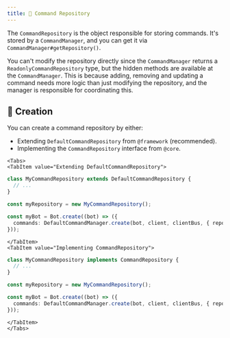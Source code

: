 ```yaml
---
title: 📔 Command Repository
---
```



The `CommandRepository` is the object responsible for storing commands. It's stored by a `CommandManager`, and you can get
it via `CommandManager#getRepository()`.

You can't modify the repository directly since the `CommandManager` returns a `ReadonlyCommandRepository` type, but the
hidden methods are available at the `CommandManager`. This is because adding, removing and updating a command needs more
logic than just modifying the repository, and the manager is responsible for coordinating this.

## 👷 Creation

You can create a command repository by either:

* Extending `DefaultCommandRepository` from `@framework` (recommended).
* Implementing the `CommandRepository` interface from `@core`.

```mdx-code-block
<Tabs>
<TabItem value="Extending DefaultCommandRepository">
```

```ts
class MyCommandRepository extends DefaultCommandRepository {
  // ...
}

const myRepository = new MyCommandRepository();

const myBot = Bot.create((bot) => ({
  commands: DefaultCommandManager.create(bot, client, clientBus, { repository: myRepository }),
}));
```

```mdx-code-block
</TabItem>
<TabItem value="Implementing CommandRepository">
```

```ts
class MyCommandRepository implements CommandRepository {
  // ...
}

const myRepository = new MyCommandRepository();

const myBot = Bot.create((bot) => ({
  commands: DefaultCommandManager.create(bot, client, clientBus, { repository: myRepository }),
}));
```

```mdx-code-block
</TabItem>
</Tabs>
```

